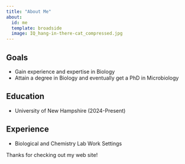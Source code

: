 ```yaml
---
title: "About Me"
about:
  id: me
  template: broadside
  image: IQ_hang-in-there-cat_compressed.jpg
---
```


:::{#me}

## Goals
- Gain experience and expertise in Biology
- Attain a degree in Biology and eventually get a PhD in Microbiology

## Education
- University of New Hampshire (2024-Present)

## Experience
- Biological and Chemistry Lab Work Settings

:::

Thanks for checking out my web site!
